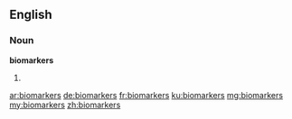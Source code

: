 ==English==

===Noun===
'''biomarkers'''

# {{plural of|biomarker}}

[[ar:biomarkers]]
[[de:biomarkers]]
[[fr:biomarkers]]
[[ku:biomarkers]]
[[mg:biomarkers]]
[[my:biomarkers]]
[[zh:biomarkers]]